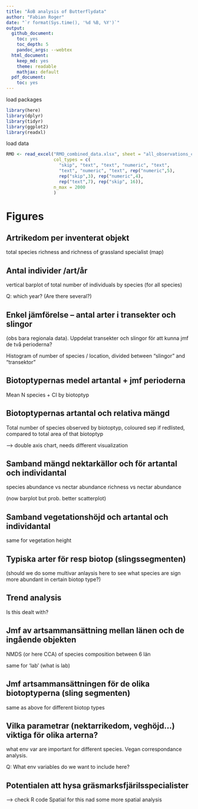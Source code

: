 ```yaml
---
title: "ÄoB analysis of Butterflydata"
author: "Fabian Roger"
date: "`r format(Sys.time(), '%d %B, %Y')`"
output: 
  github_document:
    toc: yes
    toc_depth: 5
    pandoc_args: --webtex
  html_document:
    keep_md: yes
    theme: readable
    mathjax: default
  pdf_document:
    toc: yes
---
```


load packages

```r
library(here)
library(dplyr)
library(tidyr)
library(ggplot2)
library(readxl)
```

load data

```r
RMO <- read_excel("RMO_combined_data.xlsx", sheet = "all_observations_clean_no_calc", 
                  col_types = c(
                    "skip", "text", "text", "numeric", "text",
                    "text", "numeric", "text", rep("numeric",5),
                    rep("skip",3), rep("numeric",4),
                    rep("text",7), rep("skip", 16)),
                  n_max = 2000
                  )
```


# Figures

## Artrikedom per inventerat objekt

total species richness and richness of grassland specialist (map)

## Antal individer /art/år

vertical barplot of total number of individuals by species (for all species) 

Q: which year? (Are there several?)

## Enkel jämförelse – antal arter i transekter och slingor 

(obs bara regionala data). Uppdelat transekter och slingor för att kunna jmf de två perioderna?

Histogram of number of species / location, divided between "slingor" and "transektor"

## Biotoptypernas medel artantal + jmf perioderna

Mean N species + CI by biotoptyp

## Biotoptypernas artantal och relativa mängd

Total number of species observed by biotoptyp, coloured sep if redlisted, compared to total area of that biotoptyp

--> double axis chart, needs different visualization

## Samband mängd nektarkällor och för artantal och individantal

species abundance vs nectar abundance
richness vs nectar abundance

(now barplot but prob. better scatterplot)

## Samband vegetationshöjd och  artantal och individantal

same for vegetation height

## Typiska arter för resp biotop (slingssegmenten)

(should we do some multivar anlaysis here to see what species are sign more abundant in certain biotop type?)

## Trend analysis 

Is this dealt with?

## Jmf av artsammansättning mellan länen och de ingående objekten

NMDS (or here CCA) of species composition between 6 län

same for 'lab' (what is lab)

## Jmf artsammansättningen för de olika biotoptyperna (sling segmenten)

same as above for different biotop types

## Vilka parametrar (nektarrikedom, veghöjd…) viktiga för olika arterna?

what env var are important for different species. Vegan correspondance analysis. 

Q: What env variables do we want to include here?

## Potentialen att hysa gräsmarksfjärilsspecialister

--> check R code Spatial for this nad some more spatial analysis









